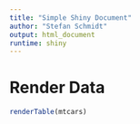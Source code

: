 ```yaml
---
title: "Simple Shiny Document"
author: "Stefan Schmidt"
output: html_document
runtime: shiny
---
```


# Render Data

```r
renderTable(mtcars)
```